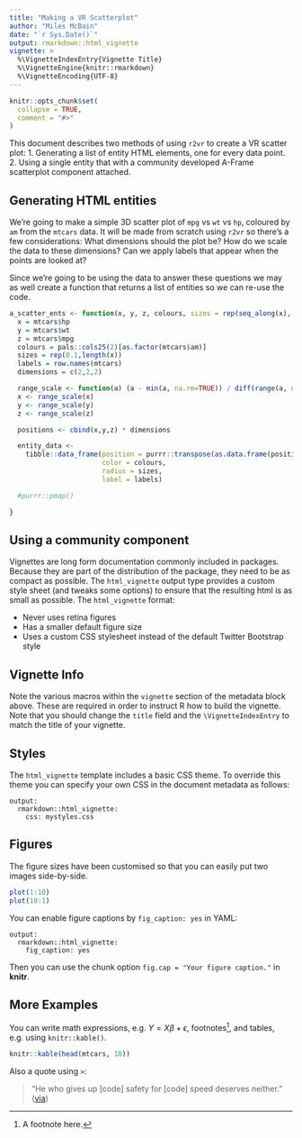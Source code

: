 ```yaml
---
title: "Making a VR Scatterplot"
author: "Miles McBain"
date: "`r Sys.Date()`"
output: rmarkdown::html_vignette
vignette: >
  %\VignetteIndexEntry{Vignette Title}
  %\VignetteEngine{knitr::rmarkdown}
  %\VignetteEncoding{UTF-8}
---
```


```r
knitr::opts_chunk$set(
  collapse = TRUE,
  comment = "#>"
)
```

This document describes two methods of using `r2vr` to create a VR scatter plot:
1. Generating a list of entity HTML elements, one for every data point.
2. Using a single entity that with a community developed A-Frame scatterplot component attached.


## Generating HTML entities
We're going to make a simple 3D scatter plot of `mpg` vs `wt` vs `hp`, coloured by `am` from the `mtcars` data. It will be made from scratch using `r2vr` so there's a few considerations:
What dimensions should the plot be? How do we scale the data to these dimensions? Can we apply labels that appear when the points are looked at?

Since we're going to be using the data to answer these questions we may as well create a function that returns a list of entities so we can re-use the code.

```r

a_scatter_ents <- function(x, y, z, colours, sizes = rep(seq_along(x), 0.1), labels, dimensions = c(2,2,2), ...){
  x = mtcars$hp
  y = mtcars$wt
  z = mtcars$mpg
  colours = pals::cols25(2)[as.factor(mtcars$am)]
  sizes = rep(0.1,length(x))
  labels = row.names(mtcars)
  dimensions = c(2,2,2)

  range_scale <- function(a) (a - min(a, na.rm=TRUE)) / diff(range(a, na.rm=TRUE))
  x <- range_scale(x)
  y <- range_scale(y)
  z <- range_scale(z)

  positions <- cbind(x,y,z) * dimensions

  entity_data <-
    tibble::data_frame(position = purrr::transpose(as.data.frame(positions)),
                       color = colours,
                       radius = sizes,
                       label = labels)

  #purrr::pmap()

}

```

## Using a community component



Vignettes are long form documentation commonly included in packages. Because they are part of the distribution of the package, they need to be as compact as possible. The `html_vignette` output type provides a custom style sheet (and tweaks some options) to ensure that the resulting html is as small as possible. The `html_vignette` format:

- Never uses retina figures
- Has a smaller default figure size
- Uses a custom CSS stylesheet instead of the default Twitter Bootstrap style

## Vignette Info

Note the various macros within the `vignette` section of the metadata block above. These are required in order to instruct R how to build the vignette. Note that you should change the `title` field and the `\VignetteIndexEntry` to match the title of your vignette.

## Styles

The `html_vignette` template includes a basic CSS theme. To override this theme you can specify your own CSS in the document metadata as follows:

    output: 
      rmarkdown::html_vignette:
        css: mystyles.css

## Figures

The figure sizes have been customised so that you can easily put two images side-by-side. 

```r
plot(1:10)
plot(10:1)
```

You can enable figure captions by `fig_caption: yes` in YAML:

    output:
      rmarkdown::html_vignette:
        fig_caption: yes

Then you can use the chunk option `fig.cap = "Your figure caption."` in **knitr**.

## More Examples

You can write math expressions, e.g. $Y = X\beta + \epsilon$, footnotes^[A footnote here.], and tables, e.g. using `knitr::kable()`.

```r
knitr::kable(head(mtcars, 10))
```

Also a quote using `>`:

> "He who gives up [code] safety for [code] speed deserves neither."
([via](https://twitter.com/hadleywickham/status/504368538874703872))
